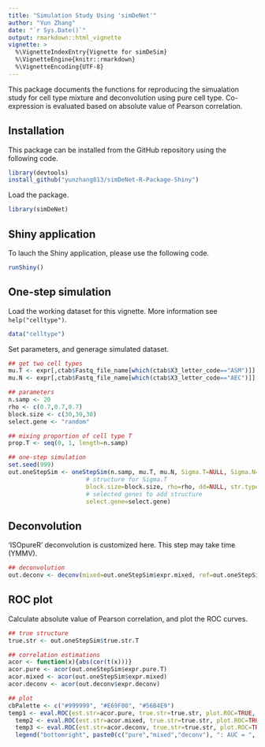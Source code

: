 ```yaml
---
title: "Simulation Study Using 'simDeNet'"
author: "Yun Zhang"
date: "`r Sys.Date()`"
output: rmarkdown::html_vignette
vignette: >
  %\VignetteIndexEntry{Vignette for simDeSim}
  %\VignetteEngine{knitr::rmarkdown}
  %\VignetteEncoding{UTF-8}
---
```


This package documents the functions for reproducing the simualation study for cell type mixture and deconvolution using pure cell type. Co-expression is evaluated based on absolute value of Pearson correlation.

## Installation

This package can be installed from the GitHub repository using the following code.
```r
library(devtools)
install_github("yunzhang813/simDeNet-R-Package-Shiny")
```

Load the package.
```r
library(simDeNet)
```

## Shiny application

To lauch the Shiny application, please use the following code.

```r
runShiny()
```

## One-step simulation

Load the working dataset for this vignette. More information see `help("celltype")`.
```r
data("celltype")
```

Set parameters, and generage simulated dataset.
```r
## get two cell types
mu.T <- expr[,ctab$Fastq_file_name[which(ctab$X3_letter_code=="ASM")]]
mu.N <- expr[,ctab$Fastq_file_name[which(ctab$X3_letter_code=="AEC")]]

## parameters
n.samp <- 20
rho <- c(0.7,0.7,0.7)
block.size <- c(30,30,30)
select.gene <- "random"

## mixing proportion of cell type T
prop.T <- seq(0, 1, length=n.samp)

## one-step simulation
set.seed(999)
out.oneStepSim <- oneStepSim(n.samp, mu.T, mu.N, Sigma.T=NULL, Sigma.N=NULL, prop.T=prop.T, 
                      # structure for Sigma.T
                      block.size=block.size, rho=rho, dd=NULL, str.type="interchangeable",
                      # selected genes to add structure
                      select.gene=select.gene)
```

## Deconvolution

'ISOpureR' deconvolution is customized here. This step may take time (YMMV).
```r
## deconvolution
out.deconv <- deconv(mixed=out.oneStepSim$expr.mixed, ref=out.oneStepSim$expr.pure.N)
```

## ROC plot

Calculate absolute value of Pearson correlation, and plot the ROC curves.
```r
## true structure
true.str <- out.oneStepSim$true.str.T

## correlation estimations
acor <- function(x){abs(cor(t(x)))}
acor.pure <- acor(out.oneStepSim$expr.pure.T)
acor.mixed <- acor(out.oneStepSim$expr.mixed)
acor.deconv <- acor(out.deconv$expr.deconv)

## plot
cbPalette <- c("#999999", "#E69F00", "#56B4E9")
temp1 <- eval.ROC(est.str=acor.pure, true.str=true.str, plot.ROC=TRUE, show.AUC=FALSE, lwd=2, col=cbPalette[1])
  temp2 <- eval.ROC(est.str=acor.mixed, true.str=true.str, plot.ROC=TRUE, show.AUC=FALSE, add=TRUE, col=cbPalette[2], lwd=2)
  temp3 <- eval.ROC(est.str=acor.deconv, true.str=true.str, plot.ROC=TRUE, show.AUC=FALSE, add=TRUE, col=cbPalette[3], lwd=2)
  legend("bottomright", paste0(c("pure","mixed","deconv"), ": AUC = ", round(c(temp1$AUC, temp2$AUC, temp3$AUC),3)), col=cbPalette[1:3], lty=1, lwd=5, bty="n")
```

